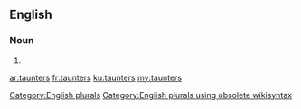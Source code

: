 ==English==

===Noun===
{{head|en}}

# {{plural of|taunter}}

[[Category:English plurals]][[Category:English plurals using obsolete wikisyntax]]

[[ar:taunters]]
[[fr:taunters]]
[[ku:taunters]]
[[my:taunters]]